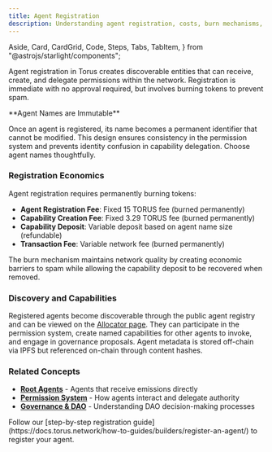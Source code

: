 ```yaml
---
title: Agent Registration
description: Understanding agent registration, costs, burn mechanisms, and the underlying concepts that power agent discovery.
---
```


  Aside,
  Card,
  CardGrid,
  Code,
  Steps,
  Tabs,
  TabItem,
} from "@astrojs/starlight/components";


Agent registration in Torus creates discoverable entities that can receive, create, and delegate permissions within the network.
Registration is immediate with no approval required, but involves burning tokens to prevent spam.

<Aside type="caution">
**Agent Names are Immutable**

Once an agent is registered, its name becomes a permanent identifier that cannot be modified.
This design ensures consistency in the permission system and prevents identity confusion in capability delegation.
 Choose agent names thoughtfully.
</Aside>

### Registration Economics

Agent registration requires permanently burning tokens:

- **Agent Registration Fee**: Fixed 15 TORUS fee (burned permanently)
- **Capability Creation Fee**: Fixed 3.29 TORUS fee (burned permanently)  
- **Capability Deposit**: Variable deposit based on agent name size (refundable)
- **Transaction Fee**: Variable network fee (burned permanently)

The burn mechanism maintains network quality by creating economic barriers to spam while allowing the capability deposit to be recovered when removed.

### Discovery and Capabilities

Registered agents become discoverable through the public agent registry and can be viewed on the [Allocator page](https://allocator.torus.network/).
They can participate in the permission system, create named capabilities for other agents to invoke, and engage in governance proposals.
Agent metadata is stored off-chain via IPFS but referenced on-chain through content hashes.

### Related Concepts

- **[Root Agents](https://docs.torus.network/explanations/root-agents/root-agents/)** - Agents that receive emissions directly
- **[Permission System](https://docs.torus.network/v05/permissions/)** - How agents interact and delegate authority
- **[Governance & DAO](https://docs.torus.network/concepts/governance-dao/)** - Understanding DAO decision-making processes

<Aside type="tip" title="Ready to Register?">
  Follow our [step-by-step registration guide](https://docs.torus.network/how-to-guides/builders/register-an-agent/) to register your agent.
</Aside>
